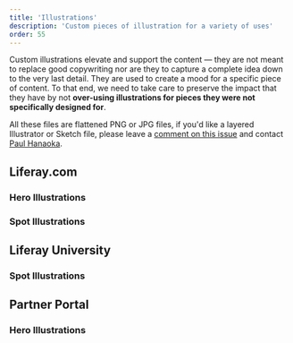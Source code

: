 ```yaml
---
title: 'Illustrations'
description: 'Custom pieces of illustration for a variety of uses'
order: 55
---
```



Custom illustrations elevate and support the content &mdash; they are not meant to replace good copywriting nor are they to capture a complete idea down to the very last detail. They are used to create a mood for a specific piece of content. To that end, we need to take care to preserve the impact that they have by not **over-using illustrations for pieces they were not specifically designed for**.

All these files are flattened PNG or JPG files, if you'd like a layered Illustrator or Sketch file, please leave a [comment on this issue](https://github.com/liferay-design/liferay.design/issues/158) and contact [Paul Hanaoka](mailto:paul.hanaoka@liferay.com).

## Liferay.com

### Hero Illustrations

<ImageDownload altText="Homepage Hero Illustration" title="Homepage Hero" source="/images/illustrations/liferay-dot-com/hero-homepage.png" downloadName="Homepage Hero Illustration.png" />
<ImageDownload altText="Analytics Cloud Hero Illustration" title="Analytics Cloud Hero" source="/images/illustrations/liferay-dot-com/hero-analytics-cloud.png" downloadName="Analytics Cloud Hero Illustration.png" />
<ImageDownload altText="Commerce Hero Illustration" title="Commerce Hero" source="/images/illustrations/liferay-dot-com/hero-commerce.png" downloadName="Commerce Hero Illustration.png" />
<ImageDownload altText="DXP Hero Illustration" title="DXP Hero" source="/images/illustrations/liferay-dot-com/hero-dxp.png" downloadName="DXP Hero Illustration.png" />
<ImageDownload altText="DXP Cloud Hero Illustration" title="DXP Cloud Hero" source="/images/illustrations/liferay-dot-com/hero-dxp-cloud.png" downloadName="DXP Cloud Hero Illustration.png" />
<ImageDownload altText="Liferay Resources Hero Illustration" title="Liferay Resources Hero" source="/images/illustrations/liferay-dot-com/hero-liferay-resources.png" downloadName="Liferay Resources Hero Illustration.png" />

### Spot Illustrations

<Grid templateColumns="repeat( auto-fit, minmax(200px, 1fr) )" autoRows="auto" >
    <ImageDownload altText="Digital Workplace Spot Illustration" title="Digital Workplace Spot" source="/images/illustrations/liferay-dot-com/spot-digital-workplace.png" downloadName="Digital Workplace Spot Illustration.png" />
    <ImageDownload altText="Web Experiences Spot Illustration" title="Web Experiences Spot" source="/images/illustrations/liferay-dot-com/spot-web-experiences.png" downloadName="Web Experiences Spot Illustration.png" />
</Grid>
<ImageDownload width="60%" altText="Customer Service Spot Illustration" title="Customer Service Spot" source="/images/illustrations/liferay-dot-com/spot-customer-service.png" downloadName="Customer Service Spot Illustration.png" />

## Liferay University

### Spot Illustrations

<ImageDownload
	width="50%"
	altText="Lms Laptop Spot Illustration"
	title="LMS Laptop Spot"
	source="/images/illustrations/liferay-university/spot-lms-laptop.png"
	downloadName="Lms Laptop Spot Illustration.png"
/>

## Partner Portal

### Hero Illustrations

<ImageDownload altText="Marketing Hero Illustration" title="Marketing Hero" source="/images/illustrations/partner-portal/hero-marketing.png" downloadName="Marketing Hero Illustration.png" />
<ImageDownload altText="Sales Hero Illustration" title="Sales Hero" source="/images/illustrations/partner-portal/hero-sales.png" downloadName="Sales Hero Illustration.png" />
<ImageDownload altText="Resources Hero Illustration" title="Resources Hero" source="/images/illustrations/partner-portal/hero-resources.png" downloadName="Resources Hero Illustration.png" />
<ImageDownload altText="Support Hero Illustration" title="Support Hero" source="/images/illustrations/partner-portal/hero-support.png" downloadName="Support Hero Illustration.png" />
<ImageDownload altText="Technical Hero Illustration" title="Technical Hero" source="/images/illustrations/partner-portal/hero-technical.jpg" downloadName="Technical Hero Illustration.jpg" />
